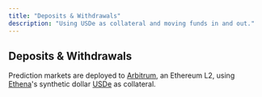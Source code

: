 ```yaml
---
title: "Deposits & Withdrawals"
description: "Using USDe as collateral and moving funds in and out."
---
```


## Deposits & Withdrawals

Prediction markets are deployed to [Arbitrum](https://arbitrum.io), an Ethereum L2, using [Ethena](https://ethena.fi/)'s synthetic dollar [USDe](https://arbiscan.io/token/0x5d3a1ff2b6bab83b63cd9ad0787074081a52ef34) as collateral.

